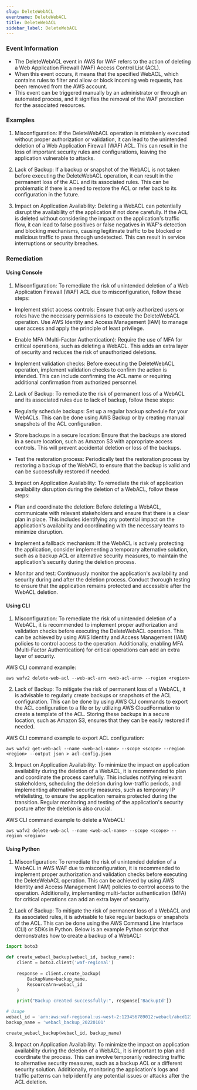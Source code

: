 ```yaml
--- 
slug: DeleteWebACL
eventname: DeleteWebACL
title: DeleteWebACL
sidebar_label: DeleteWebACL
---
```

                       
### Event Information

- The DeleteWebACL event in AWS for WAF refers to the action of deleting a Web Application Firewall (WAF) Access Control List (ACL).
- When this event occurs, it means that the specified WebACL, which contains rules to filter and allow or block incoming web requests, has been removed from the AWS account.
- This event can be triggered manually by an administrator or through an automated process, and it signifies the removal of the WAF protection for the associated resources.


### Examples

1. Misconfiguration: If the DeleteWebACL operation is mistakenly executed without proper authorization or validation, it can lead to the unintended deletion of a Web Application Firewall (WAF) ACL. This can result in the loss of important security rules and configurations, leaving the application vulnerable to attacks.

2. Lack of Backup: If a backup or snapshot of the WebACL is not taken before executing the DeleteWebACL operation, it can result in the permanent loss of the ACL and its associated rules. This can be problematic if there is a need to restore the ACL or refer back to its configuration in the future.

3. Impact on Application Availability: Deleting a WebACL can potentially disrupt the availability of the application if not done carefully. If the ACL is deleted without considering the impact on the application's traffic flow, it can lead to false positives or false negatives in WAF's detection and blocking mechanisms, causing legitimate traffic to be blocked or malicious traffic to pass through undetected. This can result in service interruptions or security breaches.

### Remediation

#### Using Console

1. Misconfiguration: To remediate the risk of unintended deletion of a Web Application Firewall (WAF) ACL due to misconfiguration, follow these steps:

- Implement strict access controls: Ensure that only authorized users or roles have the necessary permissions to execute the DeleteWebACL operation. Use AWS Identity and Access Management (IAM) to manage user access and apply the principle of least privilege.

- Enable MFA (Multi-Factor Authentication): Require the use of MFA for critical operations, such as deleting a WebACL. This adds an extra layer of security and reduces the risk of unauthorized deletions.

- Implement validation checks: Before executing the DeleteWebACL operation, implement validation checks to confirm the action is intended. This can include confirming the ACL name or requiring additional confirmation from authorized personnel.

2. Lack of Backup: To remediate the risk of permanent loss of a WebACL and its associated rules due to lack of backup, follow these steps:

- Regularly schedule backups: Set up a regular backup schedule for your WebACLs. This can be done using AWS Backup or by creating manual snapshots of the ACL configuration.

- Store backups in a secure location: Ensure that the backups are stored in a secure location, such as Amazon S3 with appropriate access controls. This will prevent accidental deletion or loss of the backups.

- Test the restoration process: Periodically test the restoration process by restoring a backup of the WebACL to ensure that the backup is valid and can be successfully restored if needed.

3. Impact on Application Availability: To remediate the risk of application availability disruption during the deletion of a WebACL, follow these steps:

- Plan and coordinate the deletion: Before deleting a WebACL, communicate with relevant stakeholders and ensure that there is a clear plan in place. This includes identifying any potential impact on the application's availability and coordinating with the necessary teams to minimize disruption.

- Implement a fallback mechanism: If the WebACL is actively protecting the application, consider implementing a temporary alternative solution, such as a backup ACL or alternative security measures, to maintain the application's security during the deletion process.

- Monitor and test: Continuously monitor the application's availability and security during and after the deletion process. Conduct thorough testing to ensure that the application remains protected and accessible after the WebACL deletion.

#### Using CLI

1. Misconfiguration: To remediate the risk of unintended deletion of a WebACL, it is recommended to implement proper authorization and validation checks before executing the DeleteWebACL operation. This can be achieved by using AWS Identity and Access Management (IAM) policies to control access to the operation. Additionally, enabling MFA (Multi-Factor Authentication) for critical operations can add an extra layer of security.

AWS CLI command example:
```
aws wafv2 delete-web-acl --web-acl-arn <web-acl-arn> --region <region>
```

2. Lack of Backup: To mitigate the risk of permanent loss of a WebACL, it is advisable to regularly create backups or snapshots of the ACL configuration. This can be done by using AWS CLI commands to export the ACL configuration to a file or by utilizing AWS CloudFormation to create a template of the ACL. Storing these backups in a secure location, such as Amazon S3, ensures that they can be easily restored if needed.

AWS CLI command example to export ACL configuration:
```
aws wafv2 get-web-acl --name <web-acl-name> --scope <scope> --region <region> --output json > acl-config.json
```

3. Impact on Application Availability: To minimize the impact on application availability during the deletion of a WebACL, it is recommended to plan and coordinate the process carefully. This includes notifying relevant stakeholders, scheduling the deletion during low-traffic periods, and implementing alternative security measures, such as temporary IP whitelisting, to ensure the application remains protected during the transition. Regular monitoring and testing of the application's security posture after the deletion is also crucial.

AWS CLI command example to delete a WebACL:
```
aws wafv2 delete-web-acl --name <web-acl-name> --scope <scope> --region <region>
```

#### Using Python

1. Misconfiguration: To remediate the risk of unintended deletion of a WebACL in AWS WAF due to misconfiguration, it is recommended to implement proper authorization and validation checks before executing the DeleteWebACL operation. This can be achieved by using AWS Identity and Access Management (IAM) policies to control access to the operation. Additionally, implementing multi-factor authentication (MFA) for critical operations can add an extra layer of security.

2. Lack of Backup: To mitigate the risk of permanent loss of a WebACL and its associated rules, it is advisable to take regular backups or snapshots of the ACL. This can be done using the AWS Command Line Interface (CLI) or SDKs in Python. Below is an example Python script that demonstrates how to create a backup of a WebACL:

```python
import boto3

def create_webacl_backup(webacl_id, backup_name):
    client = boto3.client('waf-regional')
    
    response = client.create_backup(
        BackupName=backup_name,
        ResourceArn=webacl_id
    )
    
    print("Backup created successfully:", response['BackupId'])

# Usage
webacl_id = 'arn:aws:waf-regional:us-west-2:123456789012:webacl/abcd1234-abcd-1234-abcd-1234abcd1234'
backup_name = 'webacl_backup_20220101'

create_webacl_backup(webacl_id, backup_name)
```

3. Impact on Application Availability: To minimize the impact on application availability during the deletion of a WebACL, it is important to plan and coordinate the process. This can involve temporarily redirecting traffic to alternative security measures, such as a backup ACL or a different security solution. Additionally, monitoring the application's logs and traffic patterns can help identify any potential issues or attacks after the ACL deletion.


 